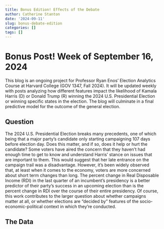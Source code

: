 ```yaml
---
title: Bonus Edition! Effects of the Debate
author: Catherine Stanton
date: '2024-09-11'
slug: bonus-debate-edition
categories: []
tags: []
---
```


<h1>Bonus Post! Week of September 16, 2024</h1>  
This blog is an ongoing project for Professor Ryan Enos' Election Analytics Course at Harvard College (GOV 1347, Fall 2024). It will be updated weekly with posts analyzing how different features impact the likelihood of Kamala Harris (D) or Donald Trump (R) winning the 2024 U.S. Presidential Election or winning specific states in the election. The blog will culminate in a final predictive model for the outcome of the general election.

<h2>Question</h2>
The 2024 U.S. Presidential Election breaks many precedents, one of which being that a major party's candidate only starting campaigning 107 days before election day. Does this matter, and if so, does it help or hurt the candidate? Some voters have aired the concern that they haven't had enough time to get to know and understand Harris' stance on issues that are important to them. This would suggest that her late entrance on the campaign trail was a disadvantage. However, it's been widely observed that, at least when it comes to the economy, voters are more concerned about short term changes than long. The percent change in Real Disposable Income (RDI) in the last quarter of an incumbent's presidency is a better predictor of their party's success in an upcoming election than is the percent change in RDI over the course of their entire presidency. 
Of course, this work contributes to the larger question about whether campaigns matter at all, or whether elections are "decided by" features of the socio-economic-political context in which they're conducted.

<h2>The Data</h2>


